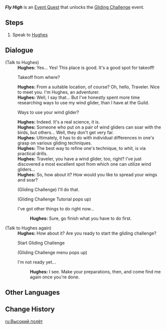 {{Quest Infobox
|id            = 41170
|type          = World
|event_name    = Gliding Challenge
|region        = Liyue
|area          = Qiongji Estuary
|subarea       = Guili Plains
|summary       = Hughes convinces the Traveler to partake in a gliding challenge.
|requirement   = 
|startLocation = [[Guili Plains]], [[Liyue]]
|mora          = 10,000
|other         = {{Card|Adventurer's Experience|4}}
*Unlocks [[Gliding Challenge]] Event
|characters    = Hughes; Traveler
}}
{{For|the main event|Gliding Challenge}}
'''''Fly High''''' is an [[Event Quest]] that unlocks the [[Gliding Challenge]] event.

==Steps==
#Speak to [[Hughes]]

==Dialogue==
{{Quest Description|The adventurer Hughes is a wind glider fanatic. To that end, he travels the world, constantly polishing his gliding skills. Recently, he seems to have discovered several prime gliding spots...}}
{{dialogue start}}
;(Talk to Hughes)
:'''Hughes:''' Yes... Yes! This place is good. It's a good spot for takeoff!
:{{DIcon}} Takeoff from where?
:'''Hughes:''' From a suitable location, of course? Oh, hello, Traveler. Nice to meet you. I'm Hughes, an adventurer.
:'''Hughes:''' Well, I say that... But I've honestly spent more time researching ways to use my wind glider, than I have at the Guild.
:{{DIcon}} Ways to use your wind glider?
:'''Hughes:''' Indeed. It's a real science, it is.
:'''Hughes:''' Someone who put on a pair of wind gliders can soar with the birds, but others... Well, they don't get very far.
:'''Hughes:''' Ultimately, it has to do with individual differences in one's grasp on various gliding techniques.
:'''Hughes:''' The best way to refine one's technique, to whit, is via practical drills.
:'''Hughes:''' Traveler, you have a wind glider, too, right? I've just discovered a most excellent spot from which one can utilize wind gliders...
:'''Hughes:''' So, how about it? How would you like to spread your wings and soar?
:{{DIcon|!}} (Gliding Challenge) I'll do that.
:;(Gliding Challenge Tutorial pops up)
:{{DIcon}} I've got other things to do right now...
::'''Hughes:''' Sure, go finish what you have to do first.

;(Talk to Hughes again)
:'''Hughes:''' How about it? Are you ready to start the gliding challenge?
:{{DIcon}} Start Gliding Challenge
:;(Gliding Challenge menu pops up)
:{{DIcon}} I'm not ready yet...
::'''Hughes:''' I see. Make your preparations, then, and come find me again once you're done.
{{dialogue end}}

==Other Languages==
{{Other Languages
|en      = Fly High
|zhs     = 展翼高飞
|zhs_rm  = Zhǎn Yì Gāo Fēi
|zht     = 展翼高飛
|zht_rm  = Zhǎn Yì Gāo Fēi
|zh_tl   = 
|ja      = 空へと羽ばたく
|ja_rm   = Sora he to Habataku
|ja_tl   = Spread Wings to the Sky
|ko      = 하늘로 날아오르다
|ko_rm   = Haneullo Naraoreuda
|ko_tl   = Fly to the Sky
|es      = ¡Abre tus alas!
|es_tl   = Open Your Wings!
|fr      = Toujours plus haut
|fr_tl   = Ever Higher
|ru      = Высокий полёт
|ru_tl   = High Flight
|th      = สยายปีกแล้วบิน
|th_rm   = 
|th_tl   = 
|vi      = Chắp Cánh Bay Cao
|vi_tl   = 
|de      = Höhenflug
|de_tl   = High-Altitude Flight
|id      = Terbang Tinggi
|id_tl   = Fly High
|pt      = Voe Alto
|pt_tl   = 
}}

==Change History==
{{Change History|1.1}}

[[ru:Высокий полёт]]